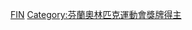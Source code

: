 {{Commonscat|Olympic bronze medalists for Finland}}

[[Category:奥林匹克运动会铜牌得主|FIN]]
[[Category:芬蘭奧林匹克運動會獎牌得主|Category:芬蘭奧林匹克運動會獎牌得主]]